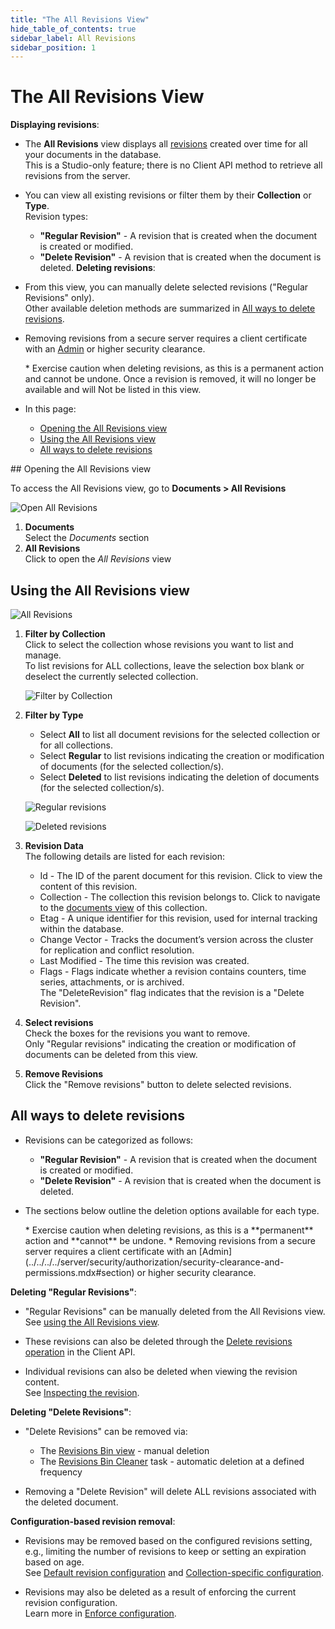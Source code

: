 ```yaml
---
title: "The All Revisions View"
hide_table_of_contents: true
sidebar_label: All Revisions
sidebar_position: 1
---
```



# The All Revisions View
<Admonition type="note" title="">

**Displaying revisions**:  

* The **All Revisions** view displays all [revisions](../../../../studio/database/document-extensions/revisions/revisions-overview.mdx) created over time for all your documents in the database.  
  This is a Studio-only feature; there is no Client API method to retrieve all revisions from the server.
  
* You can view all existing revisions or filter them by their **Collection** or **Type**.  
  Revision types:   
  * **"Regular Revision"** - A revision that is created when the document is created or modified.
  * **"Delete Revision"** - A revision that is created when the document is deleted.
**Deleting revisions**:  

* From this view, you can manually delete selected revisions ("Regular Revisions" only).  
  Other available deletion methods are summarized in [All ways to delete revisions](../../../../studio/database/document-extensions/revisions/all-revisions.mdx#all-ways-to-delete-revisions).

* Removing revisions from a secure server requires a client certificate with an
  [Admin](../../../../server/security/authorization/security-clearance-and-permissions.mdx#section) or higher security clearance.

     <Admonition type="warning" title="">
     * Exercise caution when deleting revisions, as this is a permanent action and cannot be undone.  
       Once a revision is removed, it will no longer be available and will Not be listed in this view.
     </Admonition>
* In this page:
  * [Opening the All Revisions view](../../../../studio/database/document-extensions/revisions/all-revisions.mdx#opening-the-all-revisions-view)  
  * [Using the All Revisions view](../../../../studio/database/document-extensions/revisions/all-revisions.mdx#using-the-all-revisions-view)
  * [All ways to delete revisions](../../../../studio/database/document-extensions/revisions/all-revisions.mdx#all-ways-to-delete-revisions)
  
</Admonition>
## Opening the All Revisions view

To access the All Revisions view, go to **Documents &gt; All Revisions**

![Open All Revisions](./assets/all-revisions_click-to-open-view.png)

1. **Documents**  
   Select the _Documents_ section
2. **All Revisions**  
   Click to open the _All Revisions_ view



## Using the All Revisions view

![All Revisions](./assets/all-revisions.png)

1. **Filter by Collection**  
   Click to select the collection whose revisions you want to list and manage.  
   To list revisions for ALL collections, leave the selection box blank or deselect the currently selected collection.

    ![Filter by Collection](./assets/all-revisions_select-collection.png)

2. **Filter by Type**  
    * Select **All** to list all document revisions for the selected collection or for all collections.  
    * Select **Regular** to list revisions indicating the creation or modification of documents (for the selected collection/s).
    * Select **Deleted** to list revisions indicating the deletion of documents (for the selected collection/s).

    ![Regular revisions](./assets/all-revisions_regular.png '"Regular revisions"')

    ![Deleted revisions](./assets/all-revisions_deleted.png '"Delete revisions"')

3. **Revision Data**  
   The following details are listed for each revision:  
   * Id - The ID of the parent document for this revision. Click to view the content of this revision.
   * Collection - The collection this revision belongs to. Click to navigate to the [documents view](../../../../studio/database/documents/documents-and-collections.mdx#the-documents-view) of this collection.
   * Etag - A unique identifier for this revision, used for internal tracking within the database.
   * Change Vector - Tracks the document’s version across the cluster for replication and conflict resolution.
   * Last Modified - The time this revision was created.
   * Flags - Flags indicate whether a revision contains counters, time series, attachments, or is archived.  
     The "DeleteRevision" flag indicates that the revision is a "Delete Revision".

4. **Select revisions**   
   Check the boxes for the revisions you want to remove.  
   Only "Regular revisions" indicating the creation or modification of documents can be deleted from this view.

5. **Remove Revisions**  
   Click the "Remove revisions" button to delete selected revisions.



## All ways to delete revisions

* Revisions can be categorized as follows:
    * **"Regular Revision"** - A revision that is created when the document is created or modified.
    * **"Delete Revision"** - A revision that is created when the document is deleted.

* The sections below outline the deletion options available for each type.

    <Admonition type="warning" title="">
    * Exercise caution when deleting revisions, as this is a **permanent** action and **cannot** be undone.
    * Removing revisions from a secure server requires a client certificate with an
      [Admin](../../../../server/security/authorization/security-clearance-and-permissions.mdx#section) or higher security clearance.
    </Admonition>
<Admonition type="note" title="">

**Deleting "Regular Revisions"**:

* "Regular Revisions" can be manually deleted from the All Revisions view.   
  See [using the All Revisions view](../../../../studio/database/document-extensions/revisions/all-revisions.mdx#using-the-all-revisions-view).

* These revisions can also be deleted through the [Delete revisions operation](../../../../document-extensions/revisions/client-api/operations/delete-revisions.mdx) in the Client API.

* Individual revisions can also be deleted when viewing the revision content.  
  See [Inspecting the revision](../../../../studio/database/document-extensions/revisions/revisions-overview.mdx#revision-inspection).

</Admonition>
<Admonition type="note" title="">

**Deleting "Delete Revisions"**:

* "Delete Revisions" can be removed via:
    * The [Revisions Bin view](../../../../studio/database/document-extensions/revisions/revisions-bin.mdx) - manual deletion
    * The [Revisions Bin Cleaner](../../../../document-extensions/revisions/revisions-bin-cleaner.mdx) task - automatic deletion at a defined frequency

* Removing a "Delete Revision" will delete ALL revisions associated with the deleted document.

</Admonition>
<Admonition type="note" title="">

**Configuration-based revision removal**:

* Revisions may be removed based on the configured revisions setting,  
  e.g., limiting the number of revisions to keep or setting an expiration based on age.  
  See [Default revision configuration](../../../../studio/database/settings/document-revisions.mdx#define-default-configuration) and
  [Collection-specific configuration](../../../../studio/database/settings/document-revisions.mdx#define-collection-specific-configuration).

* Revisions may also be deleted as a result of enforcing the current revision configuration.  
  Learn more in [Enforce configuration](../../../../studio/database/settings/document-revisions.mdx#enforce-configuration).

</Admonition>



